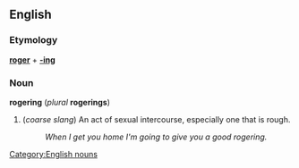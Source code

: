 ==English==
===Etymology===
'''[[roger]]''' + '''[[-ing]]'''

===Noun===
'''rogering''' (''plural'' '''rogerings''')

#(''coarse slang'') An act of sexual intercourse, especially one that is rough.
#:''When I get you home I'm going to give you a good rogering.''

[[Category:English nouns]]